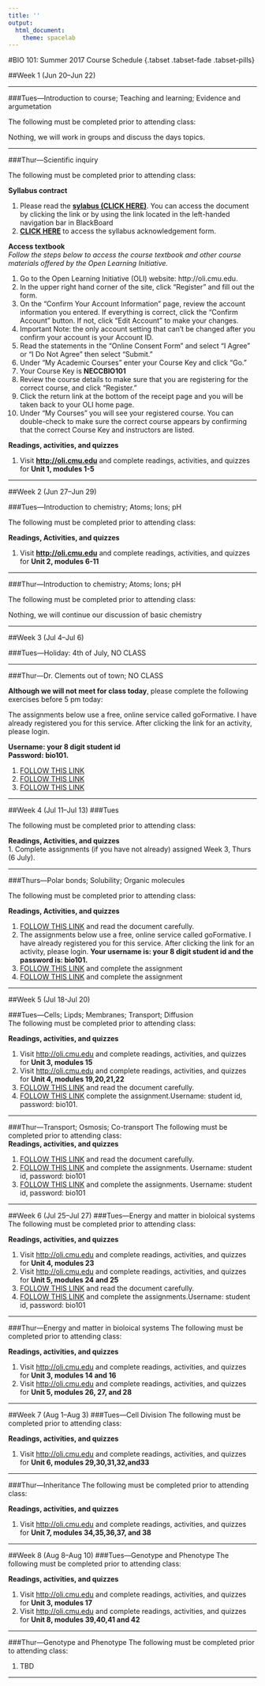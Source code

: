 ```yaml
---
title: ''
output: 
  html_document:
    theme: spacelab
---
```

#BIO 101: Summer 2017 Course Schedule {.tabset .tabset-fade .tabset-pills}

##Week 1 (Jun 20--Jun 22)

----
  
###Tues---Introduction to course; Teaching and learning; Evidence and argumetation 
  
The following must be completed prior to attending class:

Nothing, we will work in groups and discuss the days topics.

----
  
###Thur---Scientific inquiry
  
The following must be completed prior to attending class:  
  
**Syllabus contract**

1. Please read the [**sylabus (CLICK HERE)**](https://docs.google.com/document/d/16y4AB1-bs-ZCTUogLR9nderGmlV8iDDNCqdGBZCJRFU/edit?usp=sharing). You can access the document by clicking the link or by using the link located in the left-handed navigation bar in BlackBoard
2. [**CLICK HERE**](https://docs.google.com/forms/d/e/1FAIpQLSdFApRSx9FzmC68RZVyFW9t3W2_XPJveobeCi-iV8dtYHNrHQ/viewform?usp=sf_link) to access the syllabus acknowledgement form. 

**Access textbook**  
*Follow the steps below to access the course textbook and other course materials offered by the Open Learning Initiative.*

1. Go to the Open Learning Initiative (OLI) website: http://oli.cmu.edu.
2. In the upper right hand corner of the site, click “Register” and fill out the form.
3. On the “Confirm Your Account Information” page, review the account information you entered. If everything is correct, click the "Confirm Account" button. If not, click "Edit Account" to make your changes.
4. Important Note: the only account setting that can't be changed after you confirm your account is your Account ID.
5. Read the statements in the “Online Consent Form” and select “I Agree” or “I Do Not Agree” then select “Submit.”
6. Under “My Academic Courses” enter your Course Key and click “Go.”
7. Your Course Key is **NECCBIO101**
8. Review the course details to make sure that you are registering for the correct course, and click “Register.”
9. Click the return link at the bottom of the receipt page and you will be taken back to your OLI home page.
10. Under “My Courses” you will see your registered course. You can double-check to make sure the correct course appears by confirming that the correct Course Key and instructors are listed.  
   
**Readings, activities, and quizzes**    

1. Visit [**http://oli.cmu.edu**](https://oli.cmu.edu/jcourse/webui/welcome.do) and complete readings, activities, and quizzes for **Unit 1, modules 1-5**  

----  
  
##Week 2 (Jun 27--Jun 29)
  
###Tues---Introduction to chemistry; Atoms; Ions; pH
  
The following must be completed prior to attending class:   
  
**Readings, Activities, and quizzes**    

1. Visit [**http://oli.cmu.edu**](https://oli.cmu.edu/jcourse/webui/welcome.do) and complete readings, activities, and quizzes for **Unit 2, modules 6-11** 
  
----
 
###Thur---Introduction to chemistry; Atoms; Ions; pH
  
The following must be completed prior to attending class:   
     
Nothing, we will continue our discussion of basic chemistry  
  
----
  
##Week 3 (Jul 4--Jul 6)

###Tues---Holiday: 4th of July, NO CLASS

----

###Thur---Dr. Clements out of town; NO CLASS

**Although we will not meet for class today**, please complete the following exercises before 5 pm today:

The assignments below use a free, online service called goFormative. I have already registered you for this service. After clicking the link for an activity, please login.  

**Username: your 8 digit student id**  
**Password: bio101.**

1. [FOLLOW THIS LINK](https://goformative.com/formatives/GAfQuzQzHwdEaFeM9/view)
2. [FOLLOW THIS LINK](https://goformative.com/formatives/f7bLPXexSiG2KLyzm/view)
3. [FOLLOW THIS LINK](https://goformative.com/formatives/xbBLsrSdk58EaDZK6/view)

----
 
##Week 4 (Jul 11--Jul 13)
###Tues 
  
The following must be completed prior to attending class:   
  
**Readings, Activities, and quizzes**  
1. Complete assignments (if you have not already) assigned Week 3, Thurs (6 July). 

----
    
###Thurs---Polar bonds; Solubility; Organic molecules
  
The following must be completed prior to attending class:   
  
**Readings, Activities, and quizzes**  

1. [FOLLOW THIS LINK](https://docs.google.com/document/d/1Jr68L_laHOwOK7us59mMr2zkgHrgqnDiAcbMsu2ywVA/edit?usp=sharing) and read the document carefully.
2. The assignments below use a free, online service called goFormative. I have already registered you for this service. After clicking the link for an activity, please login. **Your username is: your 8 digit student id and the password is: bio101.**
3. [FOLLOW THIS LINK](https://goformative.com/formatives/migrated-8602282/view) and complete the assignment
4. [FOLLOW THIS LINK](https://goformative.com/formatives/migrated-8593347/view) and complete the assignment


----
  
##Week 5 (Jul 18-Jul 20)

###Tues---Cells; Lipds; Membranes; Transport; Diffusion  
The following must be completed prior to attending class:   
   
**Readings, activities, and quizzes**   
  
1. Visit [http://oli.cmu.edu](https://oli.cmu.edu/jcourse/webui/welcome.do) and complete readings, activities, and quizzes for **Unit 3, modules 15** 
2. Visit [http://oli.cmu.edu](https://oli.cmu.edu/jcourse/webui/welcome.do) and complete readings, activities, and quizzes for **Unit 4, modules 19,20,21,22** 
3. [FOLLOW THIS LINK](https://docs.google.com/document/d/1YxderUcsrFO75yhR6czT1bTjLHghLjSzsFJaetfzk_E/edit?usp=sharing) and read the document carefully. 
4. [FOLLOW THIS LINK](https://goformative.com/formatives/migrated-8603370/view) complete the assignment.Username: student id, password: bio101.


----

###Thur---Transport; Osmosis; Co-transport
The following must be completed prior to attending class:   
**Readings, activities, and quizzes**    

1. [FOLLOW THIS LINK](https://docs.google.com/document/d/14s4s1nZmKGqErBqXn2Eaz2AZPli37kH45uYLd7adUns/edit?usp=sharing) and read the document carefully. 
2. [FOLLOW THIS LINK](https://goformative.com/formatives/migrated-8603468/view) and complete the assignments. Username: student id, password: bio101
3. [FOLLOW THIS LINK](https://goformative.com/formatives/migrated-8603554/view) and complete the assignments. Username: student id, password: bio101
 
----


##Week 6 (Jul 25--Jul 27)
###Tues---Energy and matter in bioloical systems
The following must be completed prior to attending class:   
  
**Readings, activities, and quizzes**    
  
1. Visit [http://oli.cmu.edu](https://oli.cmu.edu/jcourse/webui/welcome.do) and complete readings, activities, and quizzes for **Unit 4, modules 23**
2. Visit [http://oli.cmu.edu](https://oli.cmu.edu/jcourse/webui/welcome.do) and complete readings, activities, and quizzes for **Unit 5, modules 24 and 25**
2. [FOLLOW THIS LINK](https://docs.google.com/document/d/12RTC6c2XbqSa9n_GSkHqSfjkpX08myScF2QIdNmIkig/edit?usp=sharing) and read the document carefully.
3. [FOLLOW THIS LINK](https://goformative.com/formatives/migrated-8605592/view) and complete the assignments.Username: student id, password: bio101

----

###Thur---Energy and matter in bioloical systems
The following must be completed prior to attending class:   
  
**Readings, activities, and quizzes**   
  
1. Visit [http://oli.cmu.edu](https://oli.cmu.edu/jcourse/webui/welcome.do) and complete readings, activities, and quizzes for **Unit 3, modules 14 and 16**
2. Visit [http://oli.cmu.edu](https://oli.cmu.edu/jcourse/webui/welcome.do) and complete readings, activities, and quizzes for **Unit 5, modules 26, 27, and 28**
 
----

##Week 7 (Aug 1--Aug 3)
###Tues---Cell Division
The following must be completed prior to attending class:   
  
**Readings, activities, and quizzes**  
  
1. Visit [http://oli.cmu.edu](https://oli.cmu.edu/jcourse/webui/welcome.do) and complete readings, activities, and quizzes for **Unit 6, modules 29,30,31,32,and33 **
  
----

###Thur---Inheritance
The following must be completed prior to attending class:   
  
**Readings, activities, and quizzes**  
  
1.  Visit [http://oli.cmu.edu](https://oli.cmu.edu/jcourse/webui/welcome.do) and complete readings, activities, and quizzes for **Unit 7, modules 34,35,36,37, and 38**

----

##Week 8 (Aug 8--Aug 10)
###Tues---Genotype and Phenotype
The following must be completed prior to attending class:   
  
**Readings, activities, and quizzes** 

1.  Visit [http://oli.cmu.edu](https://oli.cmu.edu/jcourse/webui/welcome.do) and complete readings, activities, and quizzes for **Unit 3, modules 17**
2.  Visit [http://oli.cmu.edu](https://oli.cmu.edu/jcourse/webui/welcome.do) and complete readings, activities, and quizzes for **Unit 8, modules 39,40,41 and 42**

----

###Thur---Genotype and Phenotype
The following must be completed prior to attending class:   
  
1. TBD
  
----




